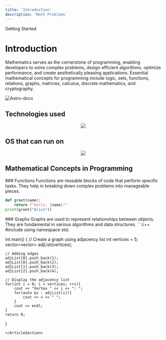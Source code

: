 ```yaml
---
title: 'Introduction'
description: 'Math Problems'
---
```



<GroupName>Getting Started</GroupName>

# Introduction

Mathematics serves as the cornerstone of programming, enabling developers to solve complex problems, design efficient algorithms, optimize performance, and create aesthetically pleasing applications. Essential mathematical concepts for programming include logic, sets, functions, relations, graphs, matrices, calculus, discrete mathematics, and cryptography.

![Astro-docs](../../../assets/hero.svg)

## Technologies used

<p align="center">
  <a href="https://skillicons.dev">
    <img src="https://skillicons.dev/icons?i=cpp,c,qt,python,cmake,js,java,matlab,html,css" style= "border: none; baground: transparent; display: inline-block;" />
  </a>
</p>

## OS that can run on

<p align="center">
  <a href="https://skillicons.dev">
    <img src="https://skillicons.dev/icons?i=arch,debian,windows" style="border: none; background: transparent; display: inline-block;" />
  </a>
</p>

## Mathematical Concepts in Programming


<ArticleSection>
### Functions
Functions are reusable blocks of code that perform specific tasks. They help in breaking down complex problems into manageable pieces.

```python
def greet(name):
    return f"Hello, {name}!"
print(greet("Alice"))
```
</ArticleSection>

<ArticleSection>
### Graphs
Graphs are used to represent relationships between objects. They are fundamental in various algorithms and data structures.
```c++
#include <bits/stdc++.h>
using namespace std;

int main() {
    // Create a graph using adjacency list
    int vertices = 5;
    vector<vector<int>> adjList(vertices);

    // Adding edges
    adjList[0].push_back(1);
    adjList[0].push_back(2);
    adjList[1].push_back(3);
    adjList[2].push_back(4);

    // Display the adjacency list
    for(int i = 0; i < vertices; ++i){
        cout << "Vertex " << i << ": ";
        for(auto &v : adjList[i]){
            cout << v << " ";
        }
        cout << endl;
    }
    return 0;
}
```
</ArticleSection>


